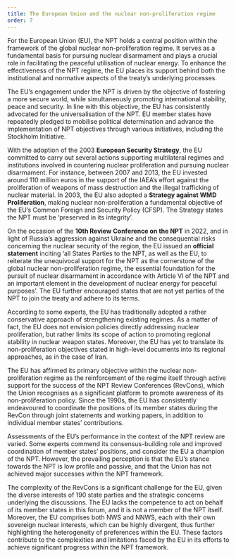 ```yaml
---
title: The European Union and the nuclear non-proliferation regime
order: 7
---
```


<LectureVideo>

For the European Union (EU), the NPT holds a central position within the framework of the global nuclear non-proliferation regime. It serves as a fundamental basis for pursuing nuclear disarmament and plays a crucial role in facilitating the peaceful utilisation of nuclear energy. To enhance the effectiveness of the NPT regime, the EU places its support behind both the institutional and normative aspects of the treaty’s underlying processes.

The EU’s engagement under the NPT is driven by the objective of fostering a more secure world, while simultaneously promoting international stability, peace and security. In line with this objective, the EU has consistently advocated for the universalisation of the NPT. EU member states have repeatedly pledged to mobilise political determination and advance the implementation of NPT objectives through various initiatives, including the Stockholm Initiative.

With the adoption of the 2003 **European Security Strategy**, the EU committed to carry out several actions supporting multilateral regimes and institutions involved in countering nuclear proliferation and pursuing nuclear disarmament. For instance, between 2007 and 2013, the EU invested around 110 million euros in the support of the IAEA’s effort against the proliferation of weapons of mass destruction and the illegal trafficking of nuclear material. In 2003, the EU also adopted a **Strategy against WMD Proliferation**, making nuclear non-proliferation a fundamental objective of the EU’s Common Foreign and Security Policy (CFSP). The Strategy states the NPT must be ‘preserved in its integrity’.

On the occasion of the **10th Review Conference on the NPT** in 2022, and in light of Russia’s aggression against Ukraine and the consequential risks concerning the nuclear security of the region, the EU issued an **official statement** inciting ‘all States Parties to the NPT, as well as the EU, to reiterate the unequivocal support for the NPT as the cornerstone of the global nuclear non-proliferation regime, the essential foundation for the pursuit of nuclear disarmament in accordance with Article VI of the NPT and an important element in the development of nuclear energy for peaceful purposes’. The EU further encouraged states that are not yet parties of the NPT to join the treaty and adhere to its terms.

</LectureVideo>

According to some experts, the EU has traditionally adopted a rather conservative approach of strengthening existing regimes. As a matter of fact, the EU does not envision policies directly addressing nuclear proliferation, but rather limits its scope of action to promoting regional stability in nuclear weapon states. Moreover, the EU has yet to translate its non-proliferation objectives stated in high-level documents into its regional approaches, as in the case of Iran.

The EU has affirmed its primary objective within the nuclear non-proliferation regime as the reinforcement of the regime itself through active support for the success of the NPT Review Conferences (RevCons), which the Union recognises as a significant platform to promote awareness of its non-proliferation policy. Since the 1990s, the EU has consistently endeavoured to coordinate the positions of its member states during the RevCon through joint statements and working papers, in addition to individual member states’ contributions.

Assessments of the EU’s performance in the context of the NPT review are varied. Some experts commend its consensus-building role and improved coordination of member states’ positions, and consider the EU a champion of the NPT. However, the prevailing perception is that the EU’s stance towards the NPT is low profile and passive, and that the Union has not achieved major successes within the NPT framework.

The complexity of the RevCons is a significant challenge for the EU, given the diverse interests of 190 state parties and the strategic concerns underlying the discussions. The EU lacks the competence to act on behalf of its member states in this forum, and it is not a member of the NPT itself. Moreover, the EU comprises both NWS and NNWS, each with their own sovereign nuclear interests, which can be highly divergent, thus further highlighting the heterogeneity of preferences within the EU. These factors contribute to the complexities and limitations faced by the EU in its efforts to achieve significant progress within the NPT framework.

<Figure
  size="medium"
  src="flag.jpg"
  caption=""
  credit="Alexandre Lallemand/Unsplash"
  license="unsplash"
  alt="European flags against blue sky"
></Figure>
